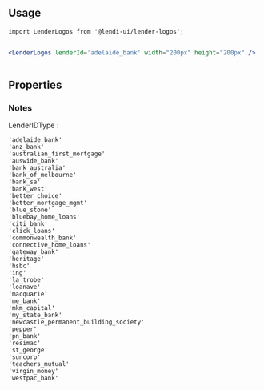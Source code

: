 
## Usage

```
import LenderLogos from '@lendi-ui/lender-logos';
```

```jsx

<LenderLogos lenderId='adelaide_bank' width="200px" height="200px" />
             
```

## Properties

<PropTable>
  <PropTable.Entry name="className" type="string" description="External classname to override style of the component"/>
  <PropTable.Entry name="height" defaultValue="32px" type={`string`} description="The institution Logo height"/>
  <PropTable.Entry required name="lenderId" type="LenderIDType" description="The institution id in Lender list."/>
  <PropTable.Entry name="width" defaultValue="91px" type={`string`} description="The institution Logo width"/>
</PropTable>

### Notes

LenderIDType :

    'adelaide_bank'
    'anz_bank' 
    'australian_first_mortgage' 
    'auswide_bank' 
    'bank_australia' 
    'bank_of_melbourne' 
    'bank_sa' 
    'bank_west' 
    'better_choice' 
    'better_mortgage_mgmt' 
    'blue_stone' 
    'bluebay_home_loans' 
    'citi_bank' 
    'click_loans' 
    'commonwealth_bank' 
    'connective_home_loans'
    'gateway_bank' 
    'heritage' 
    'hsbc'
    'ing' 
    'la_trobe' 
    'loanave' 
    'macquarie' 
    'me_bank' 
    'mkm_capital' 
    'my_state_bank'
    'newcastle_permanent_building_society'
    'pepper' 
    'pn_bank' 
    'resimac' 
    'st_george' 
    'suncorp' 
    'teachers_mutual' 
    'virgin_money' 
    'westpac_bank'